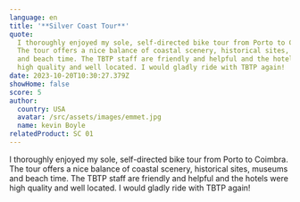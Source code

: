 ```yaml
---
language: en
title: '**Silver Coast Tour**'
quote:
  I thoroughly enjoyed my sole, self-directed bike tour from Porto to Coimbra.
  The tour offers a nice balance of coastal scenery, historical sites, museums
  and beach time. The TBTP staff are friendly and helpful and the hotels were
  high quality and well located. I would gladly ride with TBTP again!
date: 2023-10-20T10:30:27.379Z
showHome: false
score: 5
author:
  country: USA
  avatar: /src/assets/images/emmet.jpg
  name: kevin Boyle
relatedProduct: SC 01
---
```


I thoroughly enjoyed my sole, self-directed bike tour from Porto to Coimbra. The
tour offers a nice balance of coastal scenery, historical sites, museums and
beach time. The TBTP staff are friendly and helpful and the hotels were high
quality and well located. I would gladly ride with TBTP again!
